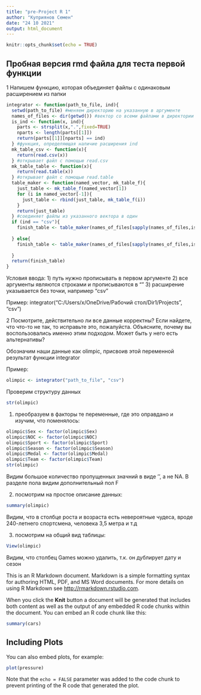 ```yaml
---
title: "pre-Project R 1"
author: "Куприянов Семен"
date: "24 10 2021"
output: html_document
---
```


```r
knitr::opts_chunk$set(echo = TRUE)
```

## Пробная версия rmd файла для теста первой функции
1 Напишем функцию, которая объединяет файлы с одинаковым расширением из папки

```r
integrator <- function(path_to_file, ind){
  setwd(path_to_file) #меняем директорию на указанную в аргументе
  names_of_files <- dir(getwd()) #вектор со всеми файлами в директории
  is_ind <- function(x, ind){
    parts <- strsplit(x,".",fixed=TRUE)
    nparts <- length(parts[[1]]) 
    return(parts[[1]][nparts] == ind) 
  } #функция, определяющая наличие расширения ind
  mk_table_csv <- function(x){
    return(read.csv(x))
  } #открывает файл с помощью read.csv 
  mk_table_table <- function(x){
    return(read.table(x)) 
  } #открывает файл с помощью read.table
  table_maker <- function(named_vector, mk_table_f){
    just_table <- mk_table_f(named_vector[1])
    for (i in named_vector[-1]){
      just_table <- rbind(just_table, mk_table_f(i))
    }
    return(just_table)
  } #соединяет файлы из указанного вектора в один
  if (ind == "csv"){
    finish_table <- table_maker(names_of_files[sapply(names_of_files,is_ind, ind)], mk_table_csv)
    
  } else{
    finish_table <- table_maker(names_of_files[sapply(names_of_files,is_ind, ind)], mk_table_table)
    
  }
  return(finish_table)
}
```

Условия ввода:
1) путь нужно прописывать в первом аргументе
2) все аргументы являются строками и прописываются в ""
3) расширение указывается без точки, например "csv"

Пример:
integrator("C:/Users/x/OneDrive/Рабочий стол/Dir1/Projects", "csv")

2 Посмотрите, действительно ли все данные корректны? Если найдете, что что-то не так, то исправьте это, пожалуйста. Объясните, почему вы воспользовались именно этим подходом. Может быть у него есть альтернативы?

Обозначим наши данные как olimpic, присвоив этой переменной результат функции integrator

Пример:
```r
olimpic <- integrator("path_to_file", "csv")
```

Проверим структуру данных
```r
str(olimpic)
```

1) преобразуем в факторы те переменные, где это оправдано и изучим, что поменялось:
```r
olimpic$Sex <- factor(olimpic$Sex) 
olimpic$NOC <- factor(olimpic$NOC) 
olimpic$Sport <- factor(olimpic$Sport) 
olimpic$Season <- factor(olimpic$Season) 
olimpic$Medal <- factor(olimpic$Medal) 
olimpic$Team <- factor(olimpic$Team) 
str(olimpic)
```
Видим большое количество пропущенных значний в виде '', а не NA. В разделе пола видим дополнительный пол F

2) посмотрим на простое описание данных:
```r
summary(olimpic)
```
Видим, что в столбце роста и возраста есть невероятные чудеса, вроде 240-летнего спортсмена, человека 3,5 метра и т.д

3) посмотрим на общий вид таблицы:
```r
View(olimpic)
```
Видим, что столбец Games можно удалить, т.к. он дублирует дату и сезон



This is an R Markdown document. Markdown is a simple formatting syntax for authoring HTML, PDF, and MS Word documents. For more details on using R Markdown see <http://rmarkdown.rstudio.com>.

When you click the **Knit** button a document will be generated that includes both content as well as the output of any embedded R code chunks within the document. You can embed an R code chunk like this:

```r
summary(cars)
```

## Including Plots

You can also embed plots, for example:

```r
plot(pressure)
```

Note that the `echo = FALSE` parameter was added to the code chunk to prevent printing of the R code that generated the plot.

